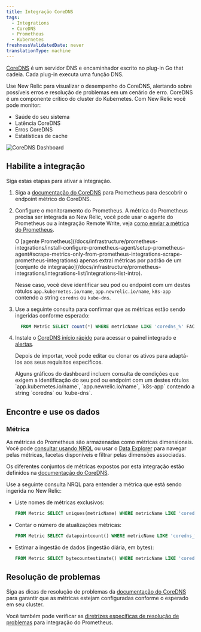 ```yaml
---
title: Integração CoreDNS
tags:
  - Integrations
  - CoreDNS
  - Prometheus
  - Kubernetes
freshnessValidatedDate: never
translationType: machine
---
```



[CoreDNS](https://coredns.io/) é um servidor DNS e encaminhador escrito no plug-in Go that cadeia. Cada plug-in executa uma função DNS.

Use New Relic para visualizar o desempenho do CoreDNS, alertando sobre possíveis erros e resolução de problemas em um cenário de erro. CoreDNS é um componente crítico do cluster do Kubernetes. Com New Relic você pode monitor:

* Saúde do seu sistema
* Latência CoreDNS
* Erros CoreDNS
* Estatísticas de cache

<img
  title="CoreDNS Dashboard"
  alt="CoreDNS Dashboard"
  src={kubernetesCoreDnsDashboard}
/>

## Habilite a integração

Siga estas etapas para ativar a integração.

1. Siga a [documentação do CoreDNS](https://coredns.io/plugins/kubernetes/#metrics) para Prometheus para descobrir o endpoint métrico do CoreDNS.

2. Configure o monitoramento do Prometheus. A métrica do Prometheus precisa ser integrada ao New Relic, você pode usar o agente do Prometheus ou a integração Remote Write, veja [como enviar a métrica do Prometheus](/docs/infrastructure/prometheus-integrations/get-started/send-prometheus-metric-data-new-relic/).

   <Callout variant="important">
     O [agente Prometheus](/docs/infrastructure/prometheus-integrations/install-configure-prometheus-agent/setup-prometheus-agent#scrape-metrics-only-from-prometheus-integrations-scrape-prometheus-integrations) apenas extrai métricas por padrão de um [conjunto de integração](/docs/infrastructure/prometheus-integrations/integrations-list/integrations-list-intro).

     Nesse caso, você deve identificar seu pod ou endpoint com um destes rótulos `app.kubernetes.io/name`, `app.newrelic.io/name`, `k8s-app` contendo a string `coredns` ou `kube-dns`.
   </Callout>

3. Use a seguinte consulta para confirmar que as métricas estão sendo ingeridas conforme esperado:

   ```sql
     FROM Metric SELECT count(*) WHERE metricName LIKE 'coredns_%' FACET metricName LIMIT MAX
   ```

4. Instale o [CoreDNS início rápido](https://newrelic.com/instant-observability/CoreDNS) para acessar o painel integrado e [alertas](/docs/alerts-applied-intelligence/new-relic-alerts/learn-alerts/introduction-alerts/).

   Depois de importar, você pode editar ou clonar os ativos para adaptá-los aos seus requisitos específicos.

   <Callout variant="important">
     Alguns gráficos do dashboard incluem consulta de condições que exigem a identificação do seu pod ou endpoint com um destes rótulos `app.kubernetes.io/name`, `app.newrelic.io/name`, `k8s-app` contendo a string `coredns` ou `kube-dns`.
   </Callout>

## Encontre e use os dados

### Métrica

As métricas do Prometheus são armazenadas como métricas dimensionais. Você pode [consultar usando NRQL](/docs/telemetry-data-platform/get-data/apis/query-metric-data-type/) ou usar o [Data Explorer](/docs/query-your-data/explore-query-data/browse-data/introduction-data-explorer/) para navegar pelas métricas, facetas disponíveis e filtrar pelas dimensões associadas.

Os diferentes conjuntos de métricas expostos por esta integração estão definidos na [documentação do CoreDNS](https://coredns.io/plugins/metrics/).

Use a seguinte consulta NRQL para entender a métrica que está sendo ingerida no New Relic:

* Liste nomes de métricas exclusivos:

  ```sql
  FROM Metric SELECT uniques(metricName) WHERE metricName LIKE 'coredns_%'  LIMIT MAX
  ```

* Contar o número de atualizações métricas:

  ```sql
  FROM Metric SELECT datapointcount() WHERE metricName LIKE 'coredns_%'  LIMIT MAX
  ```

* Estimar a ingestão de dados (ingestão diária, em bytes):

  ```sql
  FROM Metric SELECT bytecountestimate() WHERE metricName LIKE 'coredns_%' SINCE 1 day ago
  ```

## Resolução de problemas

Siga as dicas de resolução de problemas da [documentação do CoreDNS](https://coredns.io/plugins/kubernetes/) para garantir que as métricas estejam configuradas conforme o esperado em seu cluster.

Você também pode verificar as [diretrizes específicas de resolução de problemas](/docs/infrastructure/prometheus-integrations/troubleshooting/no-data-appears-prometheus-integration) para integração do Prometheus.
